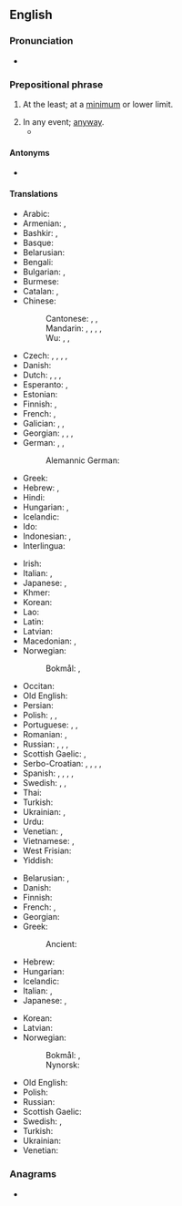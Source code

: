 ==English==

===Pronunciation===
* {{audio|en|en-us-at least.ogg|Audio (US)}}

===Prepositional phrase===
{{en-prep phrase}}

# {{lb|en|focus}} At the least; at a [[minimum]] or lower limit.
#: {{ux|en|I couldn't count them all, but I think there must have been '''at least''' 500 people in attendance.}}
# In any event; [[anyway]].
#* {{quote-av|en|actor={{w|Danny DeVito}}|role=Sid Hudgens|title=[[w:L.A. Confidential (film)|L.A. Confidential]]|writers={{w|Brian Helgeland}} & {{w|Curtis Hanson}}|publisher={{w|Regency Enterprises}}; distributed by {{w|Warner Bros.}}|date=1997 May 14|text=You could even be discovered, become a movie star, or '''at least''' see one.}}

====Antonyms====
* {{l|en|at most}}

====Translations====
{{trans-top|at a lower limit}}
* Arabic: {{t|ar|عَلَى اَلْأَقَلّ}}
* Armenian: {{t+|hy|առնվազն}}, {{t+|hy|գոնե}}
* Bashkir: {{t|ba|кәмендә}}, {{t|ba|иң кәмендә}}
* Basque: {{t-needed|eu}}
* Belarusian: {{t|be|прына́мсі}}
* Bengali: {{t-needed|bn}}
* Bulgarian: {{t+|bg|поне́}}, {{t|bg|най-ма́лко}}
* Burmese: {{t-needed|my}}
* Catalan: {{t+|ca|almenys}}, {{t+|ca|pel cap baix}}
* Chinese:
*: Cantonese: {{t|yue|至少|tr=zi3 siu2}}, {{t|yue|起碼}}, {{t|yue|起码|tr=hei2 maa5}}
*: Mandarin: {{t+|cmn|至少|tr=zhìshǎo}}, {{t|cmn|頂少}}, {{t|cmn|顶少|tr=dǐngshǎo}}, {{t+|cmn|起碼}}, {{t+|cmn|起码|tr=qǐmǎ}}
*: Wu: {{t|wuu|至少|tr=2tsr sau}}, {{t|wuu|起碼}}, {{t|wuu|起码|tr=2qi mo}}
* Czech: {{t+|cs|alespoň}}, {{t+|cs|přinejmenším}}, {{t+|cs|nejméně}}, {{t|cs|při nejmenším}}, {{t+|cs|aspoň}}
* Danish: {{t+|da|mindst}}
* Dutch: {{t+|nl|minstens}}, {{t+|nl|tenminste}}, {{t+|nl|althans}}, {{t|nl|op z'n minst}}
* Esperanto: {{t|eo|minimume}}, {{t+|eo|almenaŭ}}
* Estonian: {{t|et|vähemalt}}
* Finnish: {{t+|fi|ainakin}}, {{t+|fi|vähintään}}
* French: {{t+|fr|au moins}}, {{t+|fr|au minimum}}
* Galician: {{t|gl|polo menos}}, {{t|gl|como mínimo}}, {{t|gl|ao menos}}
* Georgian: {{t|ka|როგორც მინიმუმ}}, {{t|ka|სულ მცირე}}, {{t|ka|მაინც}}, {{t|ka|სხვა თუ არაფერი}}
* German: {{t+|de|mindestens}}, {{t+|de|zumindest}}, {{t+|de|wenigstens}}
*: Alemannic German: {{t|gsw|mindeschtes}}
* Greek: {{t+|el|τουλάχιστον}}
* Hebrew: {{t+|he|לפחות|tr=lefaxot|sc=Hebr}}, {{t|he|לכל הפחות|tr=lekhol hapakhot}}
* Hindi: {{t|hi|कम से कम}}
* Hungarian: {{t+|hu|legalább}}, {{t+|hu|minimum}}
* Icelandic: {{t+|is|að minnsta kosti}}
* Ido: {{t+|io|adminime}}
* Indonesian: {{t+|id|minimal}}, {{t+|id|setidaknya}}
* Interlingua: {{t|ia|al minus}}
{{trans-mid}}
* Irish: {{t|ga|ar a laghad}}
* Italian: {{t+|it|almeno}}, {{t+|it|per lo meno}}
* Japanese: {{t|ja|せめて|tr=semete}}, {{t|ja|少なくとも|tr=sukunakutomo}}
* Khmer: {{t-needed|km}}
* Korean: {{t+|ko|적어도}}
* Lao: {{t-needed|lo}}
* Latin: {{t|la|saltem}}
* Latvian: {{t|lv|vismaz}}
* Macedonian: {{t|mk|барем}}, {{t|mk|најмалку}}
* Norwegian:
*: Bokmål: {{t|nb|på minst}}, {{l|nb|minst}}
* Occitan: {{t|oc|almens}}
* Old English: {{t|ang|hūru}}
* Persian: {{t+|fa|اقلا|alt=اقلًا|tr=aqalan}}
* Polish: {{t+|pl|co najmniej}}, {{t+|pl|przynajmniej}}, {{t+|pl|chociaż}}
* Portuguese: {{t+|pt|ao menos}}, {{t|pt|pelo menos}}, {{t+|pt|sequer}}
* Romanian: {{t|ro|cel puțin}}, {{t+|ro|măcar}}
* Russian: {{t|ru|по ме́ньшей ме́ре}}, {{t+|ru|по кра́йней ме́ре}}, {{t+|ru|хотя́ бы}}, {{t+|ru|как ми́нимум}}
* Scottish Gaelic: {{t|gd|co-dhiù}}, {{t|gd|aig a' char as lugha}}
* Serbo-Croatian: {{t+|sh|barem}}, {{t+|sh|bar}}, {{t+|sh|makar}}, {{t+|sh|najmanje}}, {{t|sh|u najmanju ruku}}
* Spanish: {{t|es|al menos}}, {{t|es|por lo menos}}, {{t|es|como mínimo}}, {{t|es|cuando menos}}, {{t+|es|siquiera}}
* Swedish: {{t+|sv|åtminstone}}, {{t+|sv|i alla fall}}, {{t+|sv|i varje fall}}
* Thai: {{t|th|อย่างน้อย}}
* Turkish: {{t|tr|en az}}
* Ukrainian: {{t|uk|щонайме́нше}}, {{t|uk|прина́ймні}}
* Urdu: {{t|ur|کم سے کم|tr=kam se kam}}
* Venetian: {{t+|vec|almancol}}, {{t+|vec|almanco}}
* Vietnamese: {{t+|vi|ít nhất}}, {{t+|vi|tối thiểu}}
* West Frisian: {{t|fy|alteast}}
* Yiddish: {{t|yi|לפּחות|tr=lepokhes}}
{{trans-bottom}}

{{trans-top|anyway}}
* Belarusian: {{t|be|ва ўся́кім вы́падку}}, {{t|be|ва ўся́кім ра́зе}}
* Danish: {{t|da|i det mindste}}
* Finnish: {{t+|fi|sentään}}
* French: {{t+|fr|du moins}}, {{t+|fr|en tout cas}}
* Georgian: {{t|ka|მაინც}}
* Greek:
*: Ancient: {{t|grc|γε}}
* Hebrew: {{t|he|כִּכְלוֹת הַכֹּל|tr=kikhlot hakol}}
* Hungarian: {{t+|hu|legalább}}
* Icelandic: {{t+|is|að minnsta kosti}}
* Italian: {{t+|it|almeno}}, {{t+|it|se non altro}}
* Japanese: {{t+|ja|とにかく|tr=tonikaku}}, {{t|ja|何しろ|tr=なにしろ, nani shiro}}
{{trans-mid}}
* Korean: {{t+|ko|어쨌든}}
* Latvian: {{t|lv|vismaz}}
* Norwegian:
*: Bokmål: {{t|nb|iallefall}}, {{t|nb|i det minste}}
*: Nynorsk: {{t|nn|i det minste}}
* Old English: {{t|ang|hūru}}
* Polish: {{t+|pl|przynajmniej}}
* Russian: {{t+|ru|в любо́м слу́чае}}
* Scottish Gaelic: {{t|gd|co-dhiù}}
* Swedish: {{t+|sv|i varje fall}}, {{t+|sv|hur som helst}}
* Turkish: {{t+|tr|bari}}
* Ukrainian: {{t|uk|у вся́кому ра́зі}}
* Venetian: {{t+|vec|almanco}}
{{trans-bottom}}

===Anagrams===
* {{anagrams|en|a=aaelstt|saltate}}